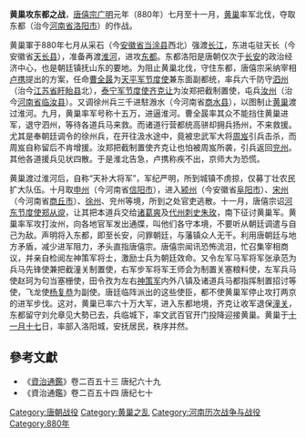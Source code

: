 {{Campaignbox 黃巢之亂}}
'''黄巢攻东都之战'''，[[唐僖宗|唐僖宗]][[廣明_(唐朝)|广明]]元年（880年）七月至十一月，[[黄巢|黄巢]]率军北伐，夺取东都（治今[[河南省|河南省]][[洛阳市|洛阳市]]）的作战。

黄巢軍于880年七月从采石（今[[安徽省|安徽省]][[当涂县|当涂县]]西北）强渡[[长江|长江]]，东进屯驻天长（今安徽省[[天长县|天长县]]），准备再渡[[淮河|淮河]]，进攻[[东都|东都]]。东都洛阳是唐朝仅次于[[长安|长安]]的政治经济中心，也是朝廷镇抚山东的要地。为阻止黄巢北伐，守住东都，唐僖宗采纳宰相[[卢携|卢携]]提出的方案，任命[[曹全晸|曹全晸]]为[[天平军节度使|天平军节度使]]兼东面副都统，率兵六千防守[[泗州|泗州]]（治今[[江苏省|江苏省]][[盱眙县|盱眙县]]北），[[泰宁军节度使|泰宁军节度使]][[齐克让|齐克让]]为汝郑把截制置使，屯兵[[汝州|汝州]]（治今[[河南省|河南省]][[临汝县|临汝县]]）。又调徐州兵三千进駐溵水（今河南省[[商水县|商水县]]），以图制止[[黄巢|黄巢]]渡过淮河。九月，黄巢率军号称十五万，进逼淮河。曹全晸率其众不能挡住黄巢进军，退守泗州，等待各道兵马来救。而诸道行营都统高骈却拥兵扬州，不来救援。尤其是奉朝廷调令的徐州兵，在开往汲水途中，竟被忠武军大将[[周岌|周岌]]引兵击杀，而周岌自称留后不肯增援。汝郑把截制置使齐克让也怕被周岌所袭，引兵返回[[兖州|兖州]]。其他各道援兵见状四散。于是淮北告急，卢携称疾不出，京师大为恐慌。

黄巢渡过淮河后，自称“天补大将军”，军纪严明，所到城镇不虏掠，仅募丁壮农民扩大队伍。十月取[[申州|申州]]（今河南省[[信阳市|信阳市]]），进入[[颍州|颍州]]（今安徽省[[阜阳市|阜阳市]]）、[[宋州|宋州]]（今河南省[[商丘市|商丘市]]）、[[徐州|徐州]]、兖州等境，所到之处官吏逃散。十一月，唐僖宗诏[[河东节度使|河东节度使]][[郑从谠|郑从谠]]，让其把本道兵交给[[诸葛爽|诸葛爽]]及[[代州|代州]][[刺史|刺史]][[朱玫|朱玫]]，南下征讨黄巢军。黄巢率军攻打汝州，向各地官军发出通牒，叫他们各守本境，不要听从朝廷调遣与自己为敌。声明将入东都，即至长安，问罪朝廷，与藩镇众人无干。利用唐朝廷与地方矛盾，减少进军阻力，矛头直指唐僖宗。唐僖宗闻讯恐怖流泪，忙召集宰相商议，并亲自检阅左神策军将士，激励士兵为朝廷效命。又令左军马军将军张承范为兵马先锋使兼把截潼关制置使，右军步军将军王师会为制置关塞粮料使，左军兵马使赵珂为句当塞栅使，田令孜为左右[[神策军|神策军]]内外八镇及诸道兵马都指挥制置招讨等使，飞龙使[[杨复恭|杨复恭]]为副使。唐廷临阵派出的这些使臣，都不使黄巢军停止攻打两京的进军步伐。这对，黄巢已率六十万大军，进入东都地境，齐克让收军退保[[潼关|潼关]]，东都留守刘允章见大勢已去，兵临城下，率文武百官开门投降迎接黄巢。黄巢于[[十一月十七|十一月十七]]日，率部入洛阳城，安抚居民，秩序并然。

==參考文獻==
*《[[資治通鑑|資治通鑑]]》卷二百五十三 唐纪六十九
*《資治通鑑》卷二百五十四 唐纪七十

{{DEFAULTSORT:H}}
[[Category:唐朝战役|Category:唐朝战役]]
[[Category:黄巢之乱|Category:黄巢之乱]]
[[Category:河南历次战争与战役|Category:河南历次战争与战役]]
[[Category:880年|Category:880年]]